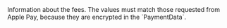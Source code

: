   

  

  
<ParamField body="Fees" type="object" required>     
Information about the fees. The values must match those requested from Apple Pay, because they are encrypted in the `PaymentData`.   

<Expandable title="properties">  
<Currency11 />  
  
<Amount1 />  
  

</Expandable> 
</ParamField>